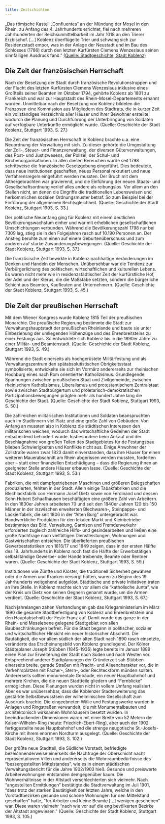 ```yaml
---
title: Zeitschichten
---
```

„Das römische Kastell „Confluentes“ an der Mündung der Mosel in den Rhein, zu Anfang des 4. Jahrhunderts errichtet, fiel nach mehreren Jahrhunderten der Reichsunmittelbarkeit im Jahr 1018 an den Trierer Erzbischof. [...] Koblenz überflügelte Trier und schwang sich zur Residenzstadt empor, was in der Anlage der Neustadt und im Bau des Schlosses (1786) durch den letzten Kurfürsten Clemens Wenzeslaus seinen sinnfälligen Ausdruck fand." [(Quelle: Stadtgeschichte, Stadt Koblenz)](https://www.koblenz.de/leben-in-koblenz/kultur/stadtportraet/stadtgeschichte/) 

## Die Zeit der französischen Herrschaft
Nach der Besetzung der Stadt durch französische Revolutionstruppen und der Flucht des letzten Kurfürsten Clemens Wenzeslaus inklusive eines Großteils seiner Beamten im Oktober 1794, gehörte Koblenz ab 1801 zu Frankreich und war zur Hauptstadt des Rhein-Mosel-Departements ernannt worden.
Unmittelbar nach der Besetzung von Koblenz bildeten die Franzosen eine Kommission aus Mitgliedern des Stadtrats, die in kurzer Zeit ein vollständiges Verzeichnis aller Häuser und ihrer Bewohner erstellte, wodurch die Planung und Durchführung der Unterbringung von Soldaten auf verfügbare Unterkünfte ermöglicht wurde. (Quelle: Geschichte der Stadt Koblenz, Stuttgart 1993, S. 27.)

Die Zeit der französischen Herrschaft in Koblenz brachte u.a. eine Neuordnung der Verwaltung mit sich. Zu dieser gehörte die Umgestaltung der Zoll-, Steuer- und Finanzverwaltung, der diversen Güterverwaltungen, des Post- und Justizwesens, der Polizei, der Schul- und Kirchenorganisationen. In allen diesen Bereuchen wurde seit 1798 schrittweise die französische Gesetzgebung eingeführt. Dies bedeutete, dass neue Institutionen geschaffen, neues Personal rekrutiert und neue Verfahrensregeln eingeführt werden mussten. Der Bruch mit dem Althergebrachten war gravierend, und die Einführung der neuen Staats- und Gesellschaftsordnung verlief alles andere als reibungslos. Vor allem an den Stellen nicht, an denen die Eingriffe die traditionellen Lebensweisen und herkömmlichen sozialen Ordnungsmuster betraf. So zum Beispiel bei der Einführung der allgemeinen Rechtsgleichheit. (Quelle: Geschichte der Stadt Koblenz, Stuttgart 1993, S. 33.)

Der politische Neuanfang ging für Koblenz mit einem deutlichen Bevölkerungswachstum einher und war mit erheblichen gesellschaftlichen Umschichtungen verbunden. Während die Bevölkerungszahl 1798 nur bei 7309 lag, stieg sie in den Folgejahren rasch auf 10.190 Personen an. Der Anstieg beruhte zum einen auf einem Geburtenüberschuss und zum anderen auf starke Zuwanderungsbewegungen. (Quelle: Geschichte der Stadt Koblenz, Stuttgart 1993, S. 37.)

Die französische Zeit bewirkte in Koblenz nachhaltige Veränderungen im Denken und Handeln der Menschen. Unübersehbar war die Tendenz zur Verbürgerlichung des politischen, wirtschaftlichen und kulturellen Lebens. Es waren nicht mehr wie in residenzstädtischer Zeit der kurfürstliche Hof, der Adel und der Klerus, die die Maßstäbe setzten, sondern die bürgerliche Schicht aus Beamten, Kaufleuten und Unternehmern. (Quelle: Geschichte der Stadt Koblenz, Stuttgart 1993, S. 45.)

## Die Zeit der preußischen Herrschaft

Mit dem Wiener Kongress wurde Koblenz 1815 Teil der preußischen Monarchie. Die preußische Regierung bestimmte die Stadt zur Verwaltungshauptstadt der preußischen Rheinlande und baute sie unter Einbeziehung der umliegenden Höhenzüge und des Ehrenbreitsteins zu einer Festungs aus. So entwicklete sich Koblenz bis in die 1890er Jahre zu einer Militär- und Beamtenstadt. (Quelle: Geschichte der Stadt Koblenz, Stuttgart 1993, S. 49.)

Während die Stadt einerseits als hochgerüstete Militärfestung und als Verwaltungszentrum den spätabsolutistischen Obrigkeitsstaat symbolisierte, entwickelte sie sich im Vormärz andererseits zur rheinischen Hochburg eines nach Rom orientierten Katholizismus. Grundlegende Spannungen zwischen preußischem Staat und Zivilgemeinde, zwischen rheinischem Katholizismus, Liberalismus und protestantischem Zentralstaat sowie zwischen Stadtbürgertum und proletarisch-demokratischen Partizipationsbewegungen prägten mehr als hundert Jahre lang die Geschichte der Stadt. (Quelle: Geschichte der Stadt Koblenz, Stuttgart 1993, S. 50.)

Die zahlreichen militärischen Institutionen und Soldaten beanspruchten auch im Stadtinnern viel Platz und eine große Zahl von Gebäuden. Von Anfang an mussten also in Koblenz die städtischen Interessen den militärischen weichen, wodurch das wirtschaftliche Gedeihen der Stadt entscheidend behindert wurde. Insbesondere beim Ankauf und der Beschlagnahme von großen Teilen des Stadtgebietes für de Festungsbau blieben Schwierigkeiten und Konflikte nicht aus. Einige Anwohner der Zollstraße waren zwar 1823 damit einverstanden, dass ihre Häuser fpr einen weiteren Mauerabschnitt am Rhein abgerissen werden mussten, forderten aber – statt einer finanziellen Entschädigung – dass die Regierung ihnen an geeigneter Stelle andere Häuser erbauen lasse. (Quelle: Geschichte der Stadt Koblenz, Stuttgart 1993, S. 53.)

Fabriken, die mit dampfgetriebenen Maschinen und größeren Belegschaften produzierten, fehlten in der Stadt. Allein einige Tabakfabriken und die Blechlackfabrik con Hermann Josef Dietz sowie von Ferdinand und dessen Sohn Hubert Schaafhausen beschäftigten eine größere Zahl von Arbeitern. In den 1830er Jahren arbeiteten 70 und seit den 1840er Jahren 120 bis 150 Männer in der inzwischen erweiterten Blechwaren-, Steinpappe- und Lackierfabrik, die seit 1806 in der "Alten Burg" untergebracht war. Handwerkliche Produktion für den lokalen Markt und Kleinbetriebe bestimmten das Bild. Verwaltung, Garnison und Fremdenverkehr erforderten zugleich zahlreiche Hilfs- und gesindearbeiten und ließen eine große Nachfrage nach vielfältigen Dienstleistungen, Wohnungen und Gastwirtschaften entstehen. Die überlieferten preußischen Gewerbestatistiken von 1816/17 und 1849 zeigen, dass in der ersten Hälfte des 19. Jahrhunderts in Koblenz noch fast die Hälfte der Erwerbstätigen selbstständige Gewerbe- oder Handeltreibende, Beamte oder Rentner waren. (Quelle: Geschichte der Stadt Koblenz, Stuttgart 1993, S. 59.)

Institutionen wie Zünfte und Klöster, die traditionell Sicherheit gewähren oder die Armen und Kranken versorgt hatten, waren zu Beginn des 19. Jahrhunderts weitgehend aufgelöst. Städtische und private Initiativen traten an ihre Stelle. In Koblenz machte sich vor allem die "katholische Junta", wie der Kreis um Dietz von seinen Gegnern genannt wurde, um die Armen verdient. (Quelle: Geschichte der Stadt Koblenz, Stuttgart 1993, S. 67.)

Nach jahrelangen zähen Verhandlungen gab das Kriegsministerium im März 1890 die gesamte Stadtbefestigung von Koblenz und Ehrenbreitstein und den Hauptabschnitt der Feste Franz auf. Damit wurde das ganze in der Rhein- und Moselebene gelegene Stadtgebiet von allen Baubeschränkungen befreit. Für die Stadt begann in politischer, sozialer und wirtschaftlicher Hinsicht ein neuer historischer Abschnitt. Die Bautätigkeit, die vor allem südlich der alten Stadt nach 1890 rasch einsetzte, veränderte das Erscheinungsbild von Koblenz grundlegend. 
Der Kölner Städteplaner Joseph Stübben (1845–1936) legte bereits im Januar 1889 einen Plan zur Erweiterung der Stadt nach Süden und nach Westen vor. Entsprechend anderer Stadtplanungen der Gründerzeit sah Stübben einerseits breite, gerade Straßen mit Pracht- und Alleencharakter vor, die in Verkehrsplätzen mit Fächer-, Stern-, oder Rechteckform münden sollten. Andererseits sollten monumentale Gebäude, ein neuer Hauptbahnhof und mehrere Kirchen, die die neuen Stadtteile gliedern und "Fernblicke" ermöglichen. Diese Planungen wurden nicht in vollem Umfang realisiert. Aber es war unübersehbar, dass die Koblenzer Stadterweiterung das gestärkte Selbstbewusstsein der wilhelminischen Gesellschaft zum Ausdruck brachte. Die eingeebneten Wälle und Festungswerke wurden in Anlagen und Ringstraßen verwandelt, die mit Monumentalbauten und architektonisch wirksamen Wohnhäusern besetzt wurden. In beeindruckenden Dimensionen waren mit einer Breite von 52 Metern der Kaiser-Wilhelm-Ring (heute: Friedrich-Ebert-Ring), aber auch der 1902 fertiggestellte neue Hauptbahnhof und die strenge neugotische St.-Josefs-Kirche mit ihrem enormen Nordturm ausgelegt. (Quelle: Geschichte der Stadt Koblenz, Stuttgart 1993, S. 102.)

Der größte neue Stadtteil, die Südliche Vorstadt, befriedigte bezeichnenderweise einerseits die Nachfrage der Oberschicht nacht repräsentatioven Villen und andererseits die Wohnraumbedürfnisse des "bessergestellten Mittelstandes", wie es in einem städtischen Verwaltungsbericht für die Jahre 1902/1903 hieß. Gesunde und preiswerte Arbeiterwohnungen entstanden demgegenüber kaum. Die Wohnverhältnisse in der Altstadt verschlechterten sich vielmehr. Nach "angestellten Ermittlungen" bestätigte die Stadtverwaltung im Juli 1901, "dass trotz der starken Bautätigkeit der letzten Jahre, welche in den Vorstadtbezirken gesunde und schöne Wohnungen für den Mittelstand geschaffen" hatte, "für Arbeiter und kleine Beamte [...] wenigen geschehen" war. Diese waren vielmehr "nach wie vor auf die eng bevölkerten Bezirke der Altstadt angewiesen." (Quelle: Geschichte der Stadt Koblenz, Stuttgart 1993, S. 105.)
